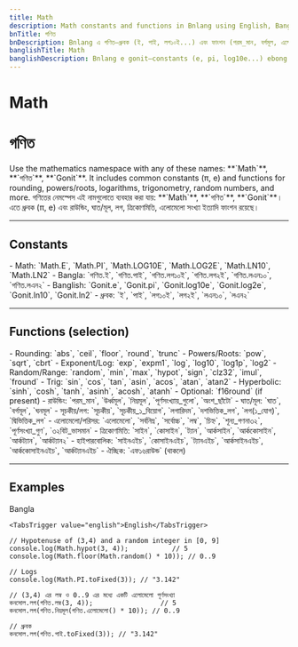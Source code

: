 ```yaml
---
title: Math
description: Math constants and functions in Bnlang using English, Bangla, and Banglish names with concise examples.
bnTitle: গণিত
bnDescription: Bnlang এ গণিত—ধ্রুবক (ই, পাই, লগ১০ই...) এবং ফাংশন (পরম_মান, বর্গমূল, এলোমেলো, লম্ব...)—এর সংক্ষিপ্ত উদাহরণ।
banglishTitle: Math
banglishDescription: Bnlang e gonit—constants (e, pi, log10e...) ebong functions (poromMan, borgomul, elomelo, lomb...) er choto udahoron.
---
```


# <I18nEnglish>Math</I18nEnglish>
# <I18nBangla>গণিত</I18nBangla>


<I18nEnglish>
Use the mathematics namespace with any of these names: **`Math`**, **`গণিত`**, **`Gonit`**.  
It includes common constants (π, e) and functions for rounding, powers/roots, logarithms, trigonometry, random numbers, and more.
</I18nEnglish>

<I18nBangla>
গণিতের নেমস্পেস এই নামগুলোতে ব্যবহার করা যায়: **`Math`**, **`গণিত`**, **`Gonit`**।  
এতে ধ্রুবক (π, e) এবং রাউন্ডিং, ঘাত/মূল, লগ, ত্রিকোণমিতি, এলোমেলো সংখ্যা ইত্যাদি ফাংশন রয়েছে।
</I18nBangla>



---

## Constants

<I18nEnglish>
- Math: `Math.E`, `Math.PI`, `Math.LOG10E`, `Math.LOG2E`, `Math.LN10`, `Math.LN2`  
- Bangla: `গণিত.ই`, `গণিত.পাই`, `গণিত.লগ১০ই`, `গণিত.লগ২ই`, `গণিত.লএন১০`, `গণিত.লএন২`  
- Banglish: `Gonit.e`, `Gonit.pi`, `Gonit.log10e`, `Gonit.log2e`, `Gonit.ln10`, `Gonit.ln2`
</I18nEnglish>

<I18nBangla>
- ধ্রুবক: `ই`, `পাই`, `লগ১০ই`, `লগ২ই`, `লএন১০`, `লএন২`
</I18nBangla>



---

## Functions (selection)

<I18nEnglish>
- Rounding: `abs`, `ceil`, `floor`, `round`, `trunc`  
- Powers/Roots: `pow`, `sqrt`, `cbrt`  
- Exponent/Log: `exp`, `expm1`, `log`, `log10`, `log1p`, `log2`  
- Random/Range: `random`, `min`, `max`, `hypot`, `sign`, `clz32`, `imul`, `fround`  
- Trig: `sin`, `cos`, `tan`, `asin`, `acos`, `atan`, `atan2`  
- Hyperbolic: `sinh`, `cosh`, `tanh`, `asinh`, `acosh`, `atanh`  
- Optional: `f16round` (if present)
</I18nEnglish>

<I18nBangla>
- রাউন্ডিং: `পরম_মান`, `উর্ধ্বমূল`, `নিম্নমূল`, `পূর্ণসংখ্যায়_গুলো`, `অংশ_ছাঁটো`  
- ঘাত/মূল: `ঘাত`, `বর্গমূল`, `ঘনমূল`  
- সূচকীয়/লগ: `সূচকীয়`, `সূচকীয়_১_বিয়োগ`, `লগারিদম`, `দশভিত্তিক_লগ`, `লগ(১_যোগ)`, `দ্বিভিত্তিক_লগ`  
- এলোমেলো/পরিসর: `এলোমেলো`, `সর্বনিম্ন`, `সর্বোচ্চ`, `লম্ব`, `চিহ্ন`, `শূন্য_গণনা৩২`, `পূর্ণসংখ্যা_গুণ`, `৩২বিট_ভাসমান`  
- ত্রিকোণমিতি: `সাইন`, `কোসাইন`, `ট্যান`, `আর্কসাইন`, `আর্ককোসাইন`, `আর্কট্যান`, `আর্কট্যান২`  
- হাইপারবোলিক: `সাইনএইচ`, `কোসাইনএইচ`, `ট্যানএইচ`, `আর্কসাইনএইচ`, `আর্ককোসাইনএইচ`, `আর্কট্যানএইচ`  
- ঐচ্ছিক: `এফ১৬রাউন্ড` (থাকলে)
</I18nBangla>



---

## Examples

<Tabs defaultValue="bangla" className="w-full">
  <TabsList>
    <TabsTrigger value="bangla">Bangla</TabsTrigger>
    
    <TabsTrigger value="english">English</TabsTrigger>
  </TabsList>

  <TabsContent value="english">

```bnl
// Hypotenuse of (3,4) and a random integer in [0, 9]
console.log(Math.hypot(3, 4));           // 5
console.log(Math.floor(Math.random() * 10)); // 0..9

// Logs
console.log(Math.PI.toFixed(3)); // "3.142"
```
  </TabsContent>

  <TabsContent value="bangla">

```bnl
// (3,4) এর লম্ব ও 0..9 এর মধ্যে একটি এলোমেলো পূর্ণসংখ্যা
কনসোল.লগ(গণিত.লম্ব(3, 4));                 // 5
কনসোল.লগ(গণিত.নিম্নমূল(গণিত.এলোমেলো() * 10)); // 0..9

// ধ্রুবক
কনসোল.লগ(গণিত.পাই.toFixed(3)); // "3.142"
```
  </TabsContent>

  
</Tabs>
